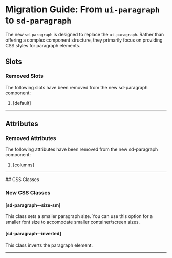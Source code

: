 
<Meta title="Docs/Migration/ui-paragraph" />

# Migration Guide: From `ui-paragraph` to `sd-paragraph`

The new `sd-paragraph` is designed to replace the `ui-paragraph`. Rather than offering a complex component structure, they primarily focus on providing CSS styles for paragraph elements.

## Slots

### Removed Slots

The following slots have been removed from the new sd-paragraph component:

1. [default]

<hr />

## Attributes

### Removed Attributes

The following attributes have been removed from the new sd-paragraph component:

1. [columns]

<hr />
## CSS Classes

### New CSS Classes

#### [sd-paragraph--size-sm]

This class sets a smaller paragraph size. You can use this option for a smaller font size to accomodate smaller container/screen sizes.

#### [sd-paragraph--inverted]

This class inverts the paragraph element.

<hr />
